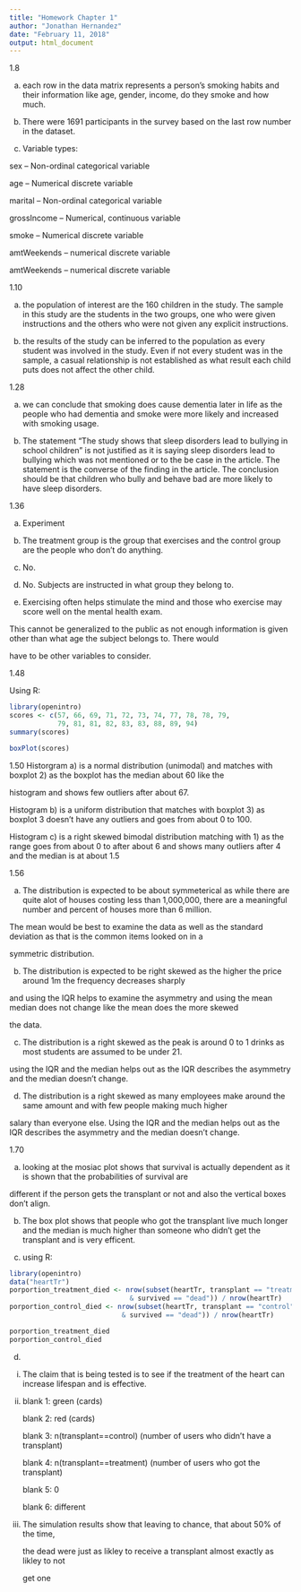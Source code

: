 ```yaml
---
title: "Homework Chapter 1"
author: "Jonathan Hernandez"
date: "February 11, 2018"
output: html_document
---
```


1.8

a) each row in the data matrix represents a person’s smoking habits and their information like age, gender, income, do they smoke and how much.

b) There were 1691 participants in the survey based on the last row number in the dataset.

c) Variable types:

sex – Non-ordinal categorical variable

age – Numerical discrete variable

marital – Non-ordinal categorical variable

grossIncome – Numerical, continuous variable

smoke – Numerical discrete variable

amtWeekends – numerical discrete variable

amtWeekends – numerical discrete variable

1.10

a) the population of interest are the 160 children in the study. The sample in this study are the students in the two groups, one who were given instructions and the others who were not given any explicit instructions.

b) the results of the study can be inferred to the population as every student was involved in the study. Even if not every student was in the sample, a casual relationship is not established as what result each child puts does not affect the other child.

1.28

a) we can conclude that smoking does cause dementia later in life as the people who had dementia and smoke were more likely and increased with smoking usage.

b) The statement “The study shows that sleep disorders lead to bullying in school children” is not justified as it is saying sleep disorders lead to bullying which was not mentioned or to the be case in the article. The statement is the converse of the finding in the article. The conclusion should be that children who bully and behave bad are more likely to have sleep disorders.

1.36

a) Experiment

b) The treatment group is the group that exercises and the control group are the people who don't do anything.

c) No.

d) No. Subjects are instructed in what group they belong to.

e) Exercising often helps stimulate the mind and those who exercise may score well on the mental health exam.

This cannot be generalized to the public as not enough information is given other than what age the subject belongs to. There would 

have to be other variables to consider.

1.48

Using R:

```r
library(openintro)
scores <- c(57, 66, 69, 71, 72, 73, 74, 77, 78, 78, 79, 
            79, 81, 81, 82, 83, 83, 88, 89, 94)
summary(scores)

boxPlot(scores)
```

1.50
Historgram a) is a normal distribution (unimodal) and matches with boxplot 2) as the boxplot has the median about 60 like the

histogram and shows few outliers after about 67.

Histogram b) is a uniform distribution that matches with boxplot 3) as boxplot 3 doesn’t have any outliers and goes from about 0 to 100.

Histogram c) is a right skewed bimodal distribution matching with 1) as the range goes from about 0 to after about 6 and shows many outliers after 4 and the median is at about 1.5

1.56

a) The distribution is expected to be about symmeterical as while there are quite alot of houses
costing less than 1,000,000, there are a meaningful number and percent of houses more than 6 million.

The mean would be best to examine the data as well as the standard deviation as that is the common items looked on in a 

symmetric distribution.

b) The distribution is expected to be right skewed as the higher the price around 1m the frequency decreases sharply 

and using the IQR helps to examine the asymmetry and using the mean median does not change like the mean does the more skewed

the data.

c) The distribution is a right skewed as the peak is around 0 to 1 drinks as most students are assumed to be under 21.

using the IQR and the median helps out as the IQR describes the asymmetry and the median doesn't change.

d) The distribution is a right skewed as many employees make around the same amount and with few people making much higher

salary than everyone else. Using the IQR and the median helps out as the IQR describes the asymmetry and the median doesn't change.


1.70

a) looking at the mosiac plot shows that survival is actually dependent as it is shown that the probabilities of survival are

different if the person gets the transplant or not and also the vertical boxes don't align.

b) The box plot shows that people who got the transplant live much longer and the median is much higher than someone who didn't get the transplant and is very efficent.

c) using R:
```r
library(openintro)
data("heartTr")
porportion_treatment_died <- nrow(subset(heartTr, transplant == "treatment"
                              & survived == "dead")) / nrow(heartTr)
porportion_control_died <- nrow(subset(heartTr, transplant == "control" 
                            & survived == "dead")) / nrow(heartTr)

porportion_treatment_died
porportion_control_died
```

d) 

i. The claim that is being tested is to see if the treatment of the heart can increase lifespan and is effective.

ii. 

    blank 1: green (cards)

    blank 2: red (cards)
    
    blank 3: n(transplant==control) (number of users who didn't have a transplant)
    
    blank 4: n(transplant==treatment) (number of users who got the transplant)
    
    blank 5: 0
    
    blank 6: different
    
iii.

    The simulation results show that leaving to chance, that about 50% of the time,
    
    the dead were just as likley to receive a transplant almost exactly as likley to not
    
    get one